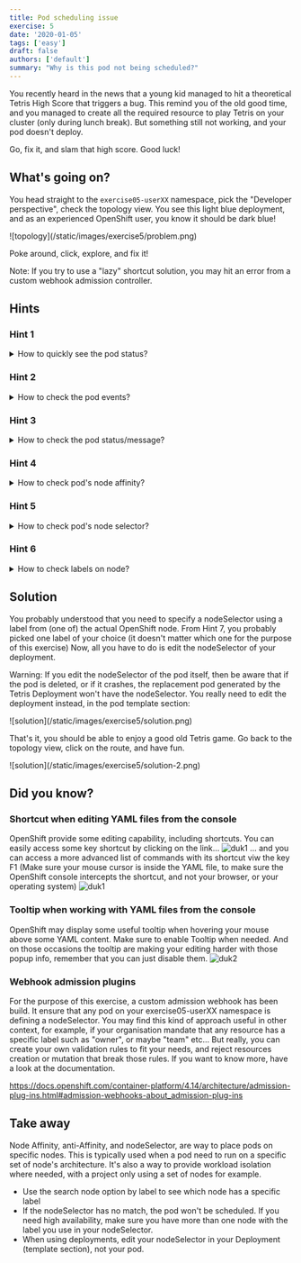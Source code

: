 ```yaml
---
title: Pod scheduling issue
exercise: 5
date: '2020-01-05'
tags: ['easy']
draft: false
authors: ['default']
summary: "Why is this pod not being scheduled?"
---
```



You recently heard in the news that a young kid managed to hit a theoretical Tetris High Score that triggers a bug.
This remind you of the old good time, and you managed to create all the required resource to play Tetris on your cluster (only during lunch break).
But something still not working, and your pod doesn't deploy.

Go, fix it, and slam that high score.
Good luck!


<TOCInline toc={props.toc} asDisclosure />


## What's going on?

You head straight to the `exercise05-userXX` namespace, pick the "Developer perspective", check the topology view. You see this
light blue deployment, and as an experienced OpenShift user, you know it should be dark blue!

<Zoom>
![topology](/static/images/exercise5/problem.png)
</Zoom>

Poke around, click, explore, and fix it!

Note: If you try to use a "lazy" shortcut solution, you may hit an error from a custom webhook admission controller.

## Hints
### Hint 1
<details>
  <summary>How to quickly see the pod status?</summary>

You probably already found that the Pod is unschedulable.
<Zoom>
![hint1](/static/images/exercise5/hint1.png)
</Zoom>
The message indicates it's something to do with pod's node affinity/selector.

</details>

### Hint 2
<details>
  <summary>How to check the pod events?</summary>

You probably had a quick look at the pod events, to see if you get more information.
<Zoom>
![hint2](/static/images/exercise5/hint2.png)
</Zoom>
Nothing new. Keep digging!

</details>

### Hint 3
<details>
  <summary>How to check the pod status/message?</summary>

The source of truth is often in the Yaml itself, so you probably decided to check
the current yaml of the deployment.
<Zoom>
![hint3](/static/images/exercise5/hint3.png)
</Zoom>
Nothing new. Keep digging!

</details>

### Hint 4
<details>
  <summary>How to check pod's node affinity?</summary>

Let's first check if there is some affinity setup on this pod, and if that's what
is preventing the scheduling. There is no convenient way to check that (that I know of), so we
should check the Yaml file, i.e. with the search feature.

<Zoom>
![hint4](/static/images/exercise5/hint4.png)
</Zoom>

No affinity issue, moving on to the pod's node selector, maybe?

</details>

### Hint 5
<details>
  <summary>How to check pod's node selector?</summary>

Pod selector can be visualize through the Details view of the pod, or replicaSet, or Deployment.

In the image below, we check from the Pod details view.

<Zoom>
![hint5](/static/images/exercise5/hint5.png)
</Zoom>

So yes, there is some nodeSelector setup. To select which node(s) exactly?

There is this nice link to trigger a search on the node selector label.

<Zoom>
![hint5](/static/images/exercise5/hint5-2.png)
</Zoom>

Mmmm no nodes with this label found. No wonder it's not working.
It's probably a good time to check a bit the nodeSelector documentation here: https://docs.openshift.com/container-platform/4.15/nodes/scheduling/nodes-scheduler-node-selectors.html

You may be tempted to simply delete the nodeSelector section of the pod (in fact, it should be done in the template section of the Deployment, to make sure future
pods are also affected by your change). However, I added a validating webhook that will prevent any pod without a nodeSelector to be created in this namespace.
Just to make sure you find a proper solution...

</details>

### Hint 6
<details>
  <summary>How to check labels on node?</summary>

If your role have the appropriate permission to `get & list nodes` (which is the case today),
you should be able to see the nodes from the Administrator perspective.

<Zoom>
![hint6](/static/images/exercise5/hint6.png)
</Zoom>

And then you should be able to see the Details view of the node, which includes it's labels

<Zoom>
![hint7](/static/images/exercise5/hint7.png)
</Zoom>

You might find it is actually more convenient to look at the node labels via the node yaml section.

Enough hints for today, you should be able to fix it, otherwise have a look at the solution!

</details>


## Solution

You probably understood that you need to specify a nodeSelector using a label from (one of) the actual OpenShift node.
From Hint 7, you probably picked one label of your choice (it doesn't matter which one for the purpose of this exercise)
Now, all you have to do is edit the nodeSelector of your deployment.

Warning: If you edit the nodeSelector of the pod itself, then be aware that if the pod is deleted, or if it crashes, the 
replacement pod generated by the Tetris Deployment won't have the nodeSelector. You really need to edit the deployment instead, in the
pod template section:

<Zoom>
![solution](/static/images/exercise5/solution.png)
</Zoom>

That's it, you should be able to enjoy a good old Tetris game. Go back to the topology view, click on the route, and have fun.

<Zoom>
![solution](/static/images/exercise5/solution-2.png)
</Zoom>

## Did you know?

### Shortcut when editing YAML files from the console

OpenShift provide some editing capability, including shortcuts. You can easily access some key shortcut
by clicking on the link...
<Zoom>
![duk1](/static/images/exercise5/duk1.png)
</Zoom>
... and you can access a more advanced list of commands with its shortcut viw the key F1 (Make sure your mouse cursor is inside the YAML file, to make sure 
the OpenShift console intercepts the shortcut, and not your browser, or your operating system)
<Zoom>
![duk1](/static/images/exercise5/duk1-2.png)
</Zoom>


### Tooltip when working with YAML files from the console
OpenShift may display some useful tooltip when hovering your mouse above some YAML content.
Make sure to enable Tooltip when needed. And on those occasions the tooltip are making your editing harder with those popup info,
remember that you can just disable them.
<Zoom>
![duk2](/static/images/exercise5/duk1-3.png)
</Zoom>

### Webhook admission plugins

For the purpose of this exercise, a custom admission webhook has been build. It ensure that any pod on your exercise05-userXX namespace
is defining a nodeSelector. You may find this kind of approach useful in other context, for example, if your organisation
mandate that any resource has a specific label such as "owner", or maybe "team" etc... But really, you can create your own
validation rules to fit your needs, and reject resources creation or mutation that break those rules.
If you want to know more, have a look at the documentation.

https://docs.openshift.com/container-platform/4.14/architecture/admission-plug-ins.html#admission-webhooks-about_admission-plug-ins

## Take away
Node Affinity, anti-Affinity, and nodeSelector, are way to place pods on specific nodes. This is typically used when a pod need to run on
a specific set of node's architecture. It's also a way to provide workload isolation where needed, with a project only using a set of nodes for example.
- Use the search node option by label to see which node has a specific label
- If the nodeSelector has no match, the pod won't be scheduled. If you need high availability, make sure you have more than one node with the label you use
in your nodeSelector.
- When using deployments, edit your nodeSelector in your Deployment (template section), not your pod.

